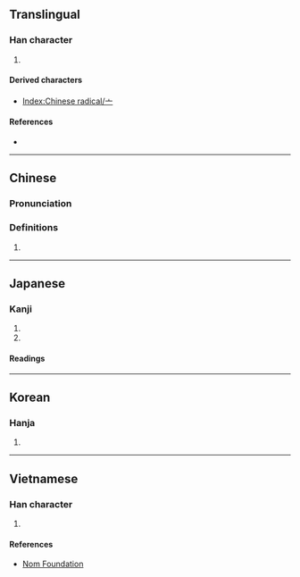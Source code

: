 {{also|宀|丄|⊥|⟂}}
{{character info/new}}
==Translingual==
{{stroke order|type=animate}}

===Han character===
{{Han char|rn=8|rad=亠|as=00|sn=2|four=00000|canj=XY|ids=⿱丶一 <small>(GTK)</small>,⿱丨一 <small>(J)</small>}}

# {{mul-kangxi radical-def}}

====Derived characters====
* [[Index:Chinese radical/亠]]

====References====
* {{Han ref|kx=0088.020|dkj=00286|dj=0184.120|hdz=10279.040|uh=4EA0|ud=20128}}

----

==Chinese==
{{zh-forms}}

===Pronunciation===
{{zh-pron
|m=tóu
|c=tau4
|h=pfs=thêu
|mn=thiô
|w=
|mc=
|oc=
|ma=|ma2=
|cat=n
}}

===Definitions===
{{zh-hanzi}}

# {{n-g|This glyph has no meaning.}}

----

==Japanese==

===Kanji===
{{ja-kanji|grade=9|rs=亠00}}

# {{n-g|Meaning unclear.}}
# {{n-g|A radical (なべぶた, けいさんかんむり).}}

====Readings====
{{ja-readings
|goon=ず<づ
|kanon=とう
|kun=けいさん-, なべぶた-
}}

----

==Korean==

===Hanja===
{{ko-hanja|hangeul=두|rv=du|mr=tu}}

# {{defn|lang=ko|sort=亠00}}

----

==Vietnamese==

===Han character===
{{vi-hantu|[[đầu]]|rs=亠00}}

# {{defn|lang=vi|sort=亠00}}

====References====
* [http://nomfoundation.org/common/nom_details.php?codepoint=4ea0 Nom Foundation]

[[Category:CJKV radicals| ]]